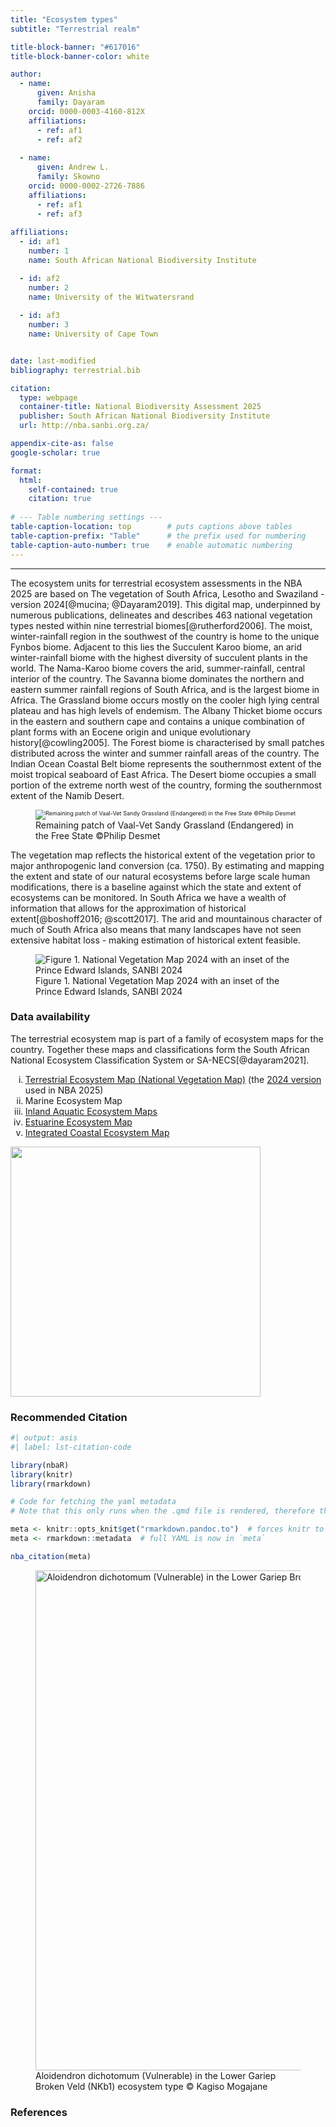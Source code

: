```yaml
---
title: "Ecosystem types"
subtitle: "Terrestrial realm"

title-block-banner: "#617016"
title-block-banner-color: white

author:
  - name:
      given: Anisha
      family: Dayaram
    orcid: 0000-0003-4160-812X
    affiliations:
      - ref: af1
      - ref: af2
  
  - name:
      given: Andrew L.
      family: Skowno
    orcid: 0000-0002-2726-7886
    affiliations:
      - ref: af1
      - ref: af3
      
affiliations:
  - id: af1
    number: 1
    name: South African National Biodiversity Institute

  - id: af2
    number: 2
    name: University of the Witwatersrand
    
  - id: af3
    number: 3
    name: University of Cape Town


date: last-modified
bibliography: terrestrial.bib

citation:
  type: webpage
  container-title: National Biodiversity Assessment 2025
  publisher: South African National Biodiversity Institute
  url: http://nba.sanbi.org.za/

appendix-cite-as: false
google-scholar: true

format:
  html:
    self-contained: true
    citation: true
    
# --- Table numbering settings ---
table-caption-location: top        # puts captions above tables
table-caption-prefix: "Table"      # the prefix used for numbering
table-caption-auto-number: true    # enable automatic numbering
---
```


------------------------------------------------------------------------

The ecosystem units for terrestrial ecosystem assessments in the NBA 2025 are based on The vegetation of South Africa, Lesotho and Swaziland - version 2024[@mucina; @Dayaram2019]. This digital map, underpinned by numerous publications, delineates and describes 463 national vegetation types nested within nine terrestrial biomes[@rutherford2006]. The moist, winter-rainfall region in the southwest of the country is home to the unique Fynbos biome. Adjacent to this lies the Succulent Karoo biome, an arid winter-rainfall biome with the highest diversity of succulent plants in the world. The Nama-Karoo biome covers the arid, summer-rainfall, central interior of the country. The Savanna biome dominates the northern and eastern summer rainfall regions of South Africa, and is the largest biome in Africa. The Grassland biome occurs mostly on the cooler high lying central plateau and has high levels of endemism. The Albany Thicket biome occurs in the eastern and southern cape and contains a unique combination of plant forms with an Eocene origin and unique evolutionary history[@cowling2005]. The Forest biome is characterised by small patches distributed across the winter and summer rainfall areas of the country. The Indian Ocean Coastal Belt biome represents the southernmost extent of the moist tropical seaboard of East Africa. The Desert biome occupies a small portion of the extreme north west of the country, forming the southernmost extent of the Namib Desert.

![Remaining patch of Vaal-Vet Sandy Grassland (Endangered) in the Free State ©Philip Desmet](imgs/Philip_Desmet_Vaalvet_Sandy_Grassland_crop.png){style="font-size:65%;"}

The vegetation map reflects the historical extent of the vegetation prior to major anthropogenic land conversion (ca. 1750). By estimating and mapping the extent and state of our natural ecosystems before large scale human modifications, there is a baseline against which the state and extent of ecosystems can be monitored. In South Africa we have a wealth of information that allows for the approximation of historical extent[@boshoff2016; @scott2017]. The arid and mountainous character of much of South Africa also means that many landscapes have not seen extensive habitat loss - making estimation of historical extent feasible.

![Figure 1. National Vegetation Map 2024 with an inset of the Prince Edward Islands, SANBI 2024](imgs/terr-map-main-pei.png){fig-align="center"}

### Data availability

The terrestrial ecosystem map is part of a family of ecosystem maps for the country. Together these maps and classifications form the South African National Ecosystem Classification System or SA-NECS[@dayaram2021].

i)  [Terrestrial Ecosystem Map (National Vegetation Map)](https://bgis.sanbi.org/vegmap) (the [2024 version](https://bgis.sanbi.org/Projects/Detail/2258) used in NBA 2025)
ii) Marine Ecosystem Map
iii) [Inland Aquatic Ecosystem Maps](https://bgis.sanbi.org/Projects/Detail/216)
iv) [Estuarine Ecosystem Map](https://bgis.sanbi.org/Projects/Detail/1245)
v)  [Integrated Coastal Ecosystem Map](https://bgis.sanbi.org/Projects/Detail/213)

![](imgs/sanec_cover.png){width="400"}

### Recommended Citation

```r
#| output: asis
#| label: lst-citation-code

library(nbaR) 
library(knitr)
library(rmarkdown)

# Code for fetching the yaml metadata
# Note that this only runs when the .qmd file is rendered, therefore the outputs of this code block will return no results if you try to run it within R - that does not mean it is not working

meta <- knitr::opts_knit$get("rmarkdown.pandoc.to")  # forces knitr to load metadata
meta <- rmarkdown::metadata  # full YAML is now in `meta`

nba_citation(meta)
```

![Aloidendron dichotomum (Vulnerable) in the Lower Gariep Broken Veld (NKb1) ecosystem type © Kagiso Mogajane](imgs/Aloefrontlandingpage.png){width="800"}

### References

::: {#refs}
:::
